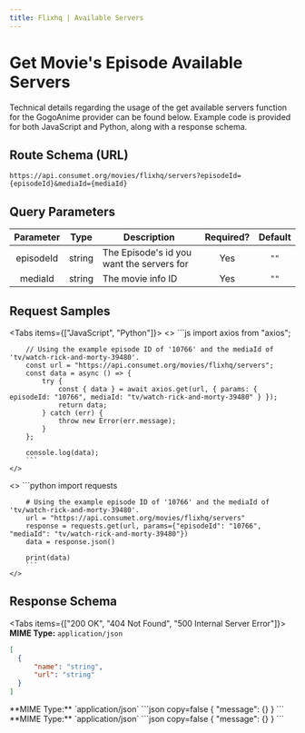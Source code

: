 ```yaml
---
title: Flixhq | Available Servers
---
```



# Get Movie's Episode Available Servers

Technical details regarding the usage of the get available servers function for the GogoAnime provider can be found below. Example code is provided for both JavaScript and Python, along with a response schema.

## Route Schema (URL)

```
https://api.consumet.org/movies/flixhq/servers?episodeId={episodeId}&mediaId={mediaId}
```

## Query Parameters

| Parameter |  Type  | Description                               | Required? | Default |
| :-------: | :----: | ----------------------------------------- | :-------: | :-----: |
| episodeId | string | The Episode's id you want the servers for |    Yes    |  `""`   |
|  mediaId  | string | The movie info ID                         |    Yes    |  `""`   |

## Request Samples

<Tabs items={["JavaScript", "Python"]}>
  <Tab>
    <>
        ```js
        import axios from "axios";

        // Using the example episode ID of '10766' and the mediaId of 'tv/watch-rick-and-morty-39480'.
        const url = "https://api.consumet.org/movies/flixhq/servers";
        const data = async () => {
            try {
                const { data } = await axios.get(url, { params: { episodeId: "10766", mediaId: "tv/watch-rick-and-morty-39480" } });
                return data;
            } catch (err) {
                throw new Error(err.message);
            }
        };

        console.log(data);
        ```
    </>

  </Tab>
  <Tab>
    <>
        ```python
        import requests

        # Using the example episode ID of '10766' and the mediaId of 'tv/watch-rick-and-morty-39480'.
        url = "https://api.consumet.org/movies/flixhq/servers"
        response = requests.get(url, params={"episodeId": "10766", "mediaId": "tv/watch-rick-and-morty-39480"})
        data = response.json()

        print(data)
        ```
    </>

  </Tab>
</Tabs>

## Response Schema

<Tabs items={["200 OK", "404 Not Found", "500 Internal Server Error"]}>
  <Tab>
  **MIME Type:** `application/json`
  ```json copy=false
  [
    {
        "name": "string",
        "url": "string"
    }
  ]
  ```
  </Tab>
  <Tab>
  **MIME Type:** `application/json`
  ```json copy=false
  {
    "message": {}
  }
  ```
  </Tab>
  <Tab>
  **MIME Type:** `application/json`
  ```json copy=false
  {
    "message": {}
  }
  ```
  </Tab>
</Tabs>
